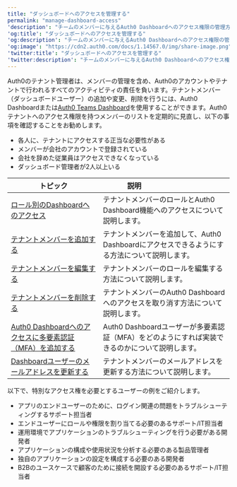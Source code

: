 ```yaml
---
title: "ダッシュボードへのアクセスを管理する"
permalink: "manage-dashboard-access"
'description': "チームのメンバーに与えるAuth0 Dashboardへのアクセス権限の管理方法を説明します。"
'og:title': "ダッシュボードへのアクセスを管理する"
'og:description': "チームのメンバーに与えるAuth0 Dashboardへのアクセス権限の管理方法を説明します。"
'og:image': "https://cdn2.auth0.com/docs/1.14567.0/img/share-image.png"
'twitter:title': "ダッシュボードへのアクセスを管理する"
'twitter:description': "チームのメンバーに与えるAuth0 Dashboardへのアクセス権限の管理方法を説明します。"
---
```


Auth0のテナント管理者は、メンバーの管理を含め、Auth0のアカウントやテナントで行われるすべてのアクティビティの責任を負います。テナントメンバー（ダッシュボードユーザー）の追加や変更、削除を行うには、<Tooltip data-tooltip-id="react-containers-DefinitionTooltip-0" href="/docs/ja-jp/glossary?term=auth0-dashboard" tip="Auth0 Dashboard: サービスを構成するためのAuth0の主製品。" cta="用語集の表示">Auth0 Dashboard</Tooltip>または[Auth0 Teams Dashboard](/docs/ja-jp/get-started/auth0-teams/tenant-member-management)を使用することができます。Auth0テナントへのアクセス権限を持つメンバーのリストを定期的に見直し、以下の事項を確認することをお勧めします。

* 各人に、テナントにアクセスする正当な必要性がある
* メンバーが会社のアカウントで登録されている
* 会社を辞めた従業員はアクセスできなくなっている
* ダッシュボード管理者が2人以上いる

<table class="table"><thead>
<tr>
<th><strong>トピック</strong></th>
<th><strong>説明</strong>                                </th>
</tr>
</thead>
<tbody>
<tr>
<td><a href="/docs/ja-jp/get-started/manage-dashboard-access/feature-access-by-role">ロール別のDashboardへのアクセス</a></td>
<td>テナントメンバーのロールとAuth0 Dashboard機能へのアクセスについて説明します。</td>
</tr>
<tr>
<td><a href="/docs/ja-jp/get-started/manage-dashboard-access/add-dashboard-users">テナントメンバーを追加する</a></td>
<td>テナントメンバーを追加して、Auth0 Dashboardにアクセスできるようにする方法について説明します。</td>
</tr>
<tr>
<td><a href="/docs/ja-jp/get-started/manage-dashboard-access/edit-dashboard-users">テナントメンバーを編集する</a></td>
<td>テナントメンバーのロールを編集する方法について説明します。</td>
</tr>
<tr>
<td><a href="/docs/ja-jp/get-started/manage-dashboard-access/remove-dashboard-users">テナントメンバーを削除する</a></td>
<td>テナントメンバーのAuth0 Dashboardへのアクセスを取り消す方法について説明します。</td>
</tr>
<tr>
<td><a href="/docs/ja-jp/get-started/manage-dashboard-access/add-change-remove-mfa">Auth0 Dashboardへのアクセスに多要素認証（MFA）を追加する</a></td>
<td>Auth0 Dashboardユーザーが多要素認証（MFA）をどのようにすれば実装できるのかについて説明します。</td>
</tr>
<tr>
<td><a href="/docs/ja-jp/get-started/manage-dashboard-access/update-dashboard-user-email">Dashboardユーザーのメールアドレスを更新する</a></td>
<td>テナントメンバーのメールアドレスを更新する方法について説明します。</td>
</tr>
</tbody>
</table>

以下で、特別なアクセス権を必要とするユーザーの例をご紹介します。

* アプリのエンドユーザーのために、ログイン関連の問題をトラブルシューティングするサポート担当者
* エンドユーザーにロールや権限を割り当てる必要のあるサポート/IT担当者
* 運用環境でアプリケーションのトラブルシューティングを行う必要がある開発者
* アプリケーションの構成や使用状況を分析する必要のある製品管理者
* 独自のアプリケーションの設定を構成する必要のある開発者
* B2Bのユースケースで顧客のために接続を開設する必要のあるサポート/IT担当者